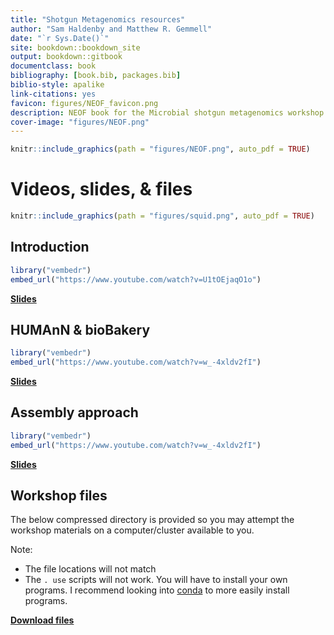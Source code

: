 ```yaml
--- 
title: "Shotgun Metagenomics resources"
author: "Sam Haldenby and Matthew R. Gemmell"
date: "`r Sys.Date()`"
site: bookdown::bookdown_site
output: bookdown::gitbook
documentclass: book
bibliography: [book.bib, packages.bib]
biblio-style: apalike
link-citations: yes
favicon: figures/NEOF_favicon.png
description: NEOF book for the Microbial shotgun metagenomics workshop resources
cover-image: "figures/NEOF.png"
---
```


```r
knitr::include_graphics(path = "figures/NEOF.png", auto_pdf = TRUE)
``` 

# Videos, slides, & files

```r
knitr::include_graphics(path = "figures/squid.png", auto_pdf = TRUE)
``` 

## Introduction

```r
library("vembedr")
embed_url("https://www.youtube.com/watch?v=U1tOEjaqO1o")
```

[__Slides__](http://www.cgr.liv.ac.uk/illum/NEOFworkshops_5bfa93ca0482d69d/Shotgun_Metagenomics/resources/Intro%20to%20Shotgun%20Metagenomics.pdf)

## HUMAnN & bioBakery

```r
library("vembedr")
embed_url("https://www.youtube.com/watch?v=w_-4xldv2fI")
```

[__Slides__](http://www.cgr.liv.ac.uk/illum/NEOFworkshops_5bfa93ca0482d69d/Shotgun_Metagenomics/resources/HUMAnN%20&%20bioBakery.pdf)

## Assembly approach

```r
library("vembedr")
embed_url("https://www.youtube.com/watch?v=w_-4xldv2fI")
```

[__Slides__]()

## Workshop files

The below compressed directory is provided so you may attempt the workshop materials on a computer/cluster available to you.

Note:

- The file locations will not match
- The `. use` scripts will not work. You will have to install your own programs. I recommend looking into [conda](https://docs.conda.io/en/latest/) to more easily install programs.

[__Download files__]()


